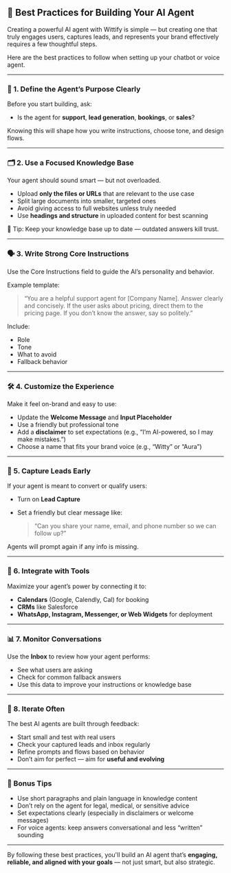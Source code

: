 ## 🌟 Best Practices for Building Your AI Agent

Creating a powerful AI agent with Wittify is simple — but creating one that truly engages users, captures leads, and represents your brand effectively requires a few thoughtful steps.

Here are the best practices to follow when setting up your chatbot or voice agent.

---

### 🧠 1. Define the Agent’s Purpose Clearly

Before you start building, ask:

* Is the agent for **support**, **lead generation**, **bookings**, or **sales**?

Knowing this will shape how you write instructions, choose tone, and design flows.

---

### 🗂 2. Use a Focused Knowledge Base

Your agent should sound smart — but not overloaded.

* Upload **only the files or URLs** that are relevant to the use case
* Split large documents into smaller, targeted ones
* Avoid giving access to full websites unless truly needed
* Use **headings and structure** in uploaded content for best scanning

📌 Tip: Keep your knowledge base up to date — outdated answers kill trust.

---

### 🗣 3. Write Strong Core Instructions

Use the Core Instructions field to guide the AI’s personality and behavior.

Example template:

> “You are a helpful support agent for \[Company Name]. Answer clearly and concisely. If the user asks about pricing, direct them to the pricing page. If you don’t know the answer, say so politely.”

Include:

* Role
* Tone
* What to avoid
* Fallback behavior

---

### 🛠 4. Customize the Experience

Make it feel on-brand and easy to use:

* Update the **Welcome Message** and **Input Placeholder**
* Use a friendly but professional tone
* Add a **disclaimer** to set expectations (e.g., “I’m AI-powered, so I may make mistakes.”)
* Choose a name that fits your brand voice (e.g., “Witty” or “Aura”)

---

### 🎯 5. Capture Leads Early

If your agent is meant to convert or qualify users:

* Turn on **Lead Capture**
* Set a friendly but clear message like:

  > “Can you share your name, email, and phone number so we can follow up?”

Agents will prompt again if any info is missing.

---

### 🤝 6. Integrate with Tools

Maximize your agent’s power by connecting it to:

* **Calendars** (Google, Calendly, Cal) for booking
* **CRMs** like Salesforce
* **WhatsApp, Instagram, Messenger, or Web Widgets** for deployment

---

### 📊 7. Monitor Conversations

Use the **Inbox** to review how your agent performs:

* See what users are asking
* Check for common fallback answers
* Use this data to improve your instructions or knowledge base

---

### 🔁 8. Iterate Often

The best AI agents are built through feedback:

* Start small and test with real users
* Check your captured leads and inbox regularly
* Refine prompts and flows based on behavior
* Don’t aim for perfect — aim for **useful and evolving**

---

### 🧪 Bonus Tips

* Use short paragraphs and plain language in knowledge content
* Don’t rely on the agent for legal, medical, or sensitive advice
* Set expectations clearly (especially in disclaimers or welcome messages)
* For voice agents: keep answers conversational and less “written” sounding

---

By following these best practices, you'll build an AI agent that’s **engaging, reliable, and aligned with your goals** — not just smart, but also strategic.

